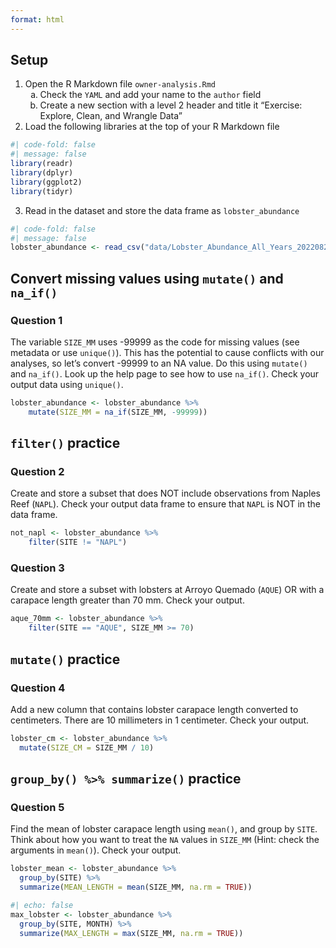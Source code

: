```yaml
---
format: html
---
```


::: callout-tip
## Setup

1.  Open the R Markdown file `owner-analysis.Rmd`
    a.  Check the `YAML` and add your name to the `author` field
    b.  Create a new section with a level 2 header and title it "Exercise: Explore, Clean, and Wrangle Data"
2.  Load the following libraries at the top of your R Markdown file

```r
#| code-fold: false
#| message: false
library(readr)
library(dplyr)
library(ggplot2)
library(tidyr)
```

3.  Read in the dataset and store the data frame as `lobster_abundance`

```r
#| code-fold: false
#| message: false
lobster_abundance <- read_csv("data/Lobster_Abundance_All_Years_20220829.csv")
```
:::

## Convert missing values using `mutate()` and `na_if()`

::: callout-note
### Question 1

The variable `SIZE_MM` uses -99999 as the code for missing values (see metadata or use `unique()`). This has the potential to cause conflicts with our analyses, so let's convert -99999 to an NA value. Do this using `mutate()` and `na_if()`. Look up the help page to see how to use `na_if()`. Check your output data using `unique()`.
:::

```r
lobster_abundance <- lobster_abundance %>% 
    mutate(SIZE_MM = na_if(SIZE_MM, -99999))
```

## `filter()` practice

::: callout-note
### Question 2

Create and store a subset that does NOT include observations from Naples Reef (`NAPL`). Check your output data frame to ensure that `NAPL` is NOT in the data frame.
:::

```r
not_napl <- lobster_abundance %>% 
    filter(SITE != "NAPL")
```

::: callout-note
### Question 3

Create and store a subset with lobsters at Arroyo Quemado (`AQUE`) OR with a carapace length greater than 70 mm. Check your output.
:::

```r
aque_70mm <- lobster_abundance %>% 
    filter(SITE == "AQUE", SIZE_MM >= 70)
```

## `mutate()` practice

::: callout-note
### Question 4

Add a new column that contains lobster carapace length converted to centimeters. There are 10 millimeters in 1 centimeter. Check your output.
:::

```r
lobster_cm <- lobster_abundance %>% 
  mutate(SIZE_CM = SIZE_MM / 10)
```

## `group_by() %>% summarize()` practice

::: callout-note
### Question 5

Find the mean of lobster carapace length using `mean()`, and group by `SITE`. Think about how you want to treat the `NA` values in `SIZE_MM` (Hint: check the arguments in `mean()`). Check your output.
:::

```r
lobster_mean <- lobster_abundance %>% 
  group_by(SITE) %>% 
  summarize(MEAN_LENGTH = mean(SIZE_MM, na.rm = TRUE))
```

<!--# Extra Questions -->

<!--# Question 6 -->
<!--# Find the maximum carapace length using `max()` and group by `SITE` and `MONTH`. Think about how you want to treat the NA values in `SIZE_MM`. Check your output. -->

```r
#| echo: false
max_lobster <- lobster_abundance %>% 
  group_by(SITE, MONTH) %>% 
  summarize(MAX_LENGTH = max(SIZE_MM, na.rm = TRUE))
```

